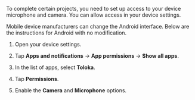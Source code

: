 To complete certain projects, you need to set up access to your device microphone and camera. You can allow access in your device settings.

<Cut title="Allow access in the settings">

<Note mode="note" title="Note">

Mobile device manufacturers can change the Android interface. Below are the instructions for Android with no modification.

</Note>

1. Open your device settings.

1. Tap **Apps and notifications** → **App permissions** → **Show all apps**.

1. In the list of apps, select **Toloka**.

1. Tap **Permissions**.

1. Enable the **Camera** and **Microphone** options.

</Cut>
